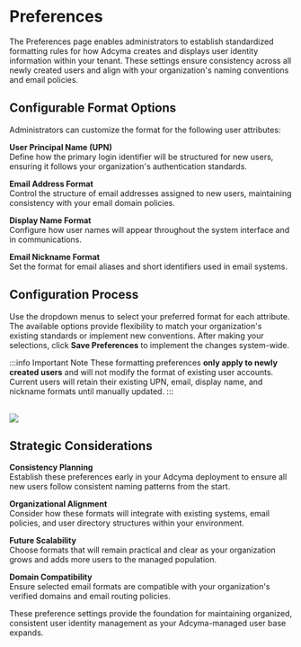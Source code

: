 # Preferences

The Preferences page enables administrators to establish standardized formatting rules for how Adcyma creates and displays user identity information within your tenant. These settings ensure consistency across all newly created users and align with your organization's naming conventions and email policies.

## Configurable Format Options

Administrators can customize the format for the following user attributes:

**User Principal Name (UPN)**  
Define how the primary login identifier will be structured for new users, ensuring it follows your organization's authentication standards.

**Email Address Format**  
Control the structure of email addresses assigned to new users, maintaining consistency with your email domain policies.

**Display Name Format**  
Configure how user names will appear throughout the system interface and in communications.

**Email Nickname Format**  
Set the format for email aliases and short identifiers used in email systems.

## Configuration Process

Use the dropdown menus to select your preferred format for each attribute. The available options provide flexibility to match your organization's existing standards or implement new conventions. After making your selections, click **Save Preferences** to implement the changes system-wide.

:::info Important Note
These formatting preferences **only apply to newly created users** and will not modify the format of existing user accounts. Current users will retain their existing UPN, email, display name, and nickname formats until manually updated.
:::

<br/>
<img src="/img/Preferences.webp" style={{ maxWidth: '1400px', height: 'auto', border: '2px solid black', borderRadius: '5px' }} />

## Strategic Considerations

**Consistency Planning**  
Establish these preferences early in your Adcyma deployment to ensure all new users follow consistent naming patterns from the start.

**Organizational Alignment**  
Consider how these formats will integrate with existing systems, email policies, and user directory structures within your environment.

**Future Scalability**  
Choose formats that will remain practical and clear as your organization grows and adds more users to the managed population.

**Domain Compatibility**  
Ensure selected email formats are compatible with your organization's verified domains and email routing policies.

These preference settings provide the foundation for maintaining organized, consistent user identity management as your Adcyma-managed user base expands.
